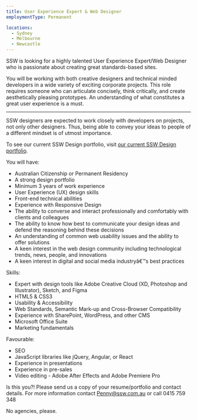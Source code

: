 ```yaml
---
title: User Experience Expert & Web Designer
employmentType: Permanent

locations:
  - Sydney
  - Melbourne
  - Newcastle
---
```


SSW is looking for a highly talented User Experience Expert/Web Designer who is passionate about creating great standards-based sites.

You will be working with both creative designers and technical minded developers in a wide variety of exciting corporate projects. This role requires someone who can articulate concisely, think critically, and create aesthetically pleasing prototypes. An understanding of what constitutes a great user experience is a must.

***

SSW designers are expected to work closely with developers on projects, not only other designers. Thus, being able to convey your ideas to people of a different mindset is of utmost importance.

To see our current SSW Design portfolio, visit [our current SSW Design portfolio](https://www.ssw.com.au/consulting/ui-ux-design).

You will have:

* Australian Citizenship or Permanent Residency
* A strong design portfolio
* Minimum 3 years of work experience
* User Experience (UX) design skills
* Front-end technical abilities
* Experience with Responsive Design
* The ability to converse and interact professionally and comfortably with clients and colleagues
* The ability to know how best to communicate your design ideas and defend the reasoning behind these decisions
* An understanding of common web usability issues and the ability to offer solutions
* A keen interest in the web design community including technological trends, news, people, and innovations
* A keen interest in digital and social media industryâ€™s best practices

Skills:

* Expert with design tools like Adobe Creative Cloud (XD, Photoshop and Illustrator), Sketch, and Figma
* HTML5 & CSS3
* Usability & Accessibility
* Web Standards, Semantic Mark-up and Cross-Browser Compatibility
* Experience with SharePoint, WordPress, and other CMS
* Microsoft Office Suite
* Marketing fundamentals

Favourable:

* SEO
* JavaScript libraries like jQuery, Angular, or React
* Experience in presentations
* Experience in pre-sales
* Video editing - Adobe After Effects and Adobe Premiere Pro

Is this you?! Please send us a copy of your resume/portfolio and contact details. For more information contact Penny@ssw.com.au or call 0415 759 348

No agencies, please.
